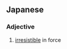 ==Japanese==
{{ja-kanjitab|うつ|ぼつ|yomi=on}}

===Adjective===
{{ja-adj|infl=たり|うつぼつ}}

# [[irresistible]] in force
